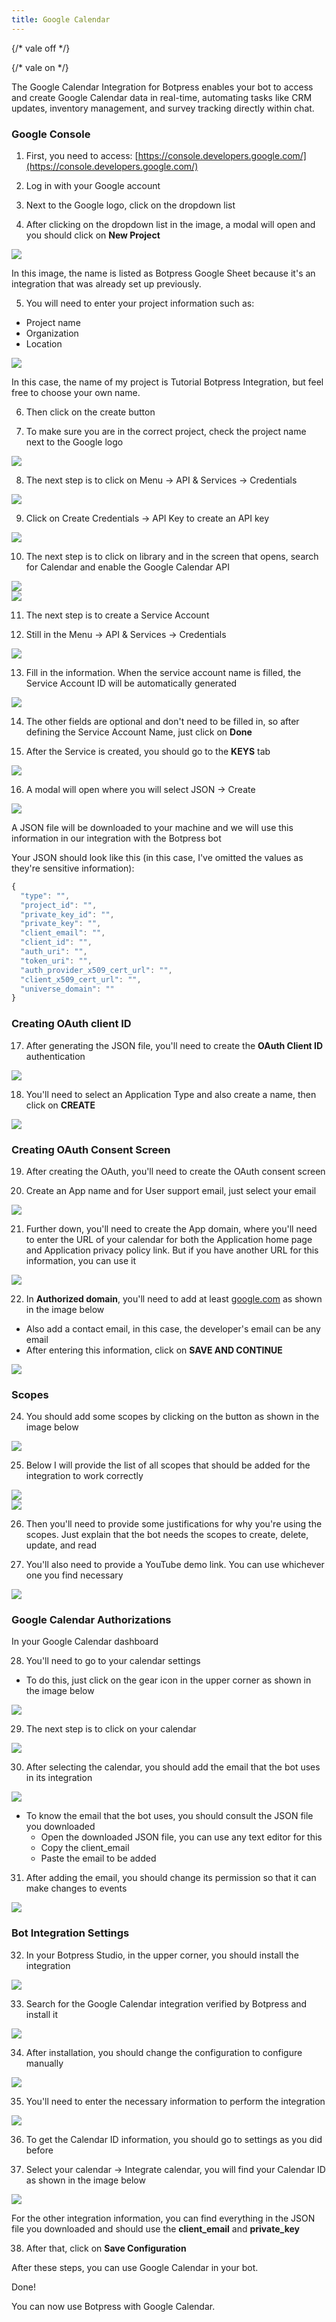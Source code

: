 ```yaml
---
title: Google Calendar
---
```


{/* vale off */}


{/* vale on */}

<OpenInHub integration={integrationVersions.googlecalendar}/>



The Google Calendar Integration for Botpress enables your bot to access and create Google Calendar data in real-time, automating tasks like CRM updates, inventory management, and survey tracking directly within chat.

### Google Console

1. First, you need to access: [https://console.developers.google.com/](https://console.developers.google.com/)

2. Log in with your Google account

3. Next to the Google logo, click on the dropdown list

4. After clicking on the dropdown list in the image, a modal will open and you should click on **New Project**

<img src="./assets/google-cloud-calendar-dropdown.png" />

In this image, the name is listed as Botpress Google Sheet because it's an integration that was already set up previously.

5. You will need to enter your project information such as:

* Project name
* Organization
* Location

<img src="./assets/google-cloud-calendar-new-project.png" />

In this case, the name of my project is Tutorial Botpress Integration, but feel free to choose your own name.

6. Then click on the create button

7. To make sure you are in the correct project, check the project name next to the Google logo

<img src="./assets/google-cloud-calendar-project-dropdown.png" />

8. The next step is to click on Menu → API & Services → Credentials

<img src="./assets/google-cloud-calendar-api-services.png" />

9. Click on Create Credentials → API Key to create an API key

<img src="./assets/google-cloud-calendar-api-key.png" />

10. The next step is to click on library and in the screen that opens, search for Calendar and enable the Google Calendar API

<img src="./assets/google-cloud-calendar-library.png" />

<br />

<img src="./assets/google-cloud-calendar-enable-api.png" />

11. The next step is to create a Service Account

12. Still in the Menu → API & Services → Credentials

<img src="./assets/google-cloud-calendar-service-account.png" />

13. Fill in the information. When the service account name is filled, the Service Account ID will be automatically generated

<img src="./assets/google-cloud-calendar-service-account-details.png" />

14. The other fields are optional and don't need to be filled in, so after defining the Service Account Name, just click on **Done**

15. After the Service is created, you should go to the **KEYS** tab

<img src="./assets/google-cloud-calendar-create-key.png" />

16. A modal will open where you will select JSON → Create

<img src="./assets/google-cloud-calendar-json-private-key.png" />

A JSON file will be downloaded to your machine and we will use this information in our integration with the Botpress bot

Your JSON should look like this (in this case, I've omitted the values as they're sensitive information):

```jsx
{
  "type": "",
  "project_id": "",
  "private_key_id": "",
  "private_key": "",
  "client_email": "",
  "client_id": "",
  "auth_uri": "",
  "token_uri": "",
  "auth_provider_x509_cert_url": "",
  "client_x509_cert_url": "",
  "universe_domain": ""
}
```

### Creating OAuth client ID

17. After generating the JSON file, you'll need to create the **OAuth Client ID** authentication

<img src="./assets/google-cloud-calendar-oauth-client.png" />

18. You'll need to select an Application Type and also create a name, then click on **CREATE**

<img src="./assets/google-cloud-calendar-oauth-client-details.png" />

### Creating OAuth Consent Screen

19. After creating the OAuth, you'll need to create the OAuth consent screen

20. Create an App name and for User support email, just select your email

<img src="./assets/google-cloud-calendar-consent-screen.png" />

21. Further down, you'll need to create the App domain, where you'll need to enter the URL of your calendar for both the Application home page and Application privacy policy link. But if you have another URL for this information, you can use it

<img src="./assets/google-cloud-calendar-app-info.png" />

22. In **Authorized domain**, you'll need to add at least [google.com](http://google.com) as shown in the image below

* Also add a contact email, in this case, the developer's email can be any email
* After entering this information, click on **SAVE AND CONTINUE**

<img src="./assets/google-cloud-calendar-authorized-domains.png" />

### Scopes

24. You should add some scopes by clicking on the button as shown in the image below

<img src="./assets/google-cloud-calendar-scopes.png" />

25. Below I will provide the list of all scopes that should be added for the integration to work correctly

<img src="./assets/google-cloud-calendar-required-scopes.png" />

<br />

<img src="./assets/google-cloud-calendar-required-scopes-2.png" />

26. Then you'll need to provide some justifications for why you're using the scopes. Just explain that the bot needs the scopes to create, delete, update, and read

27. You'll also need to provide a YouTube demo link. You can use whichever one you find necessary

<img src="./assets/google-cloud-calendar-youtube-demo.png" />

### Google Calendar Authorizations

In your Google Calendar dashboard

28. You'll need to go to your calendar settings

* To do this, just click on the gear icon in the upper corner as shown in the image below

<img src="./assets/google-calendar-settings.png" />

29. The next step is to click on your calendar

<img src="./assets/google-calendar-settings-for-my-calendar.png" />

30. After selecting the calendar, you should add the email that the bot uses in its integration

<img src="./assets/google-calendar-add-people-groups.png" />

* To know the email that the bot uses, you should consult the JSON file you downloaded
  * Open the downloaded JSON file, you can use any text editor for this
  * Copy the client\_email
  * Paste the email to be added

31. After adding the email, you should change its permission so that it can make changes to events

<img src="./assets/google-calendar-manage-sharing.png" />

### Bot Integration Settings

32. In your Botpress Studio, in the upper corner, you should install the integration

<img src="./assets/google-calendar-explore-hub.png" />

33. Search for the Google Calendar integration verified by Botpress and install it

<img src="./assets/google-calendar-bp-hub.png" />

34. After installation, you should change the configuration to configure manually

<img src="./assets/google-calendar-integration-configuration.png" />

35. You'll need to enter the necessary information to perform the integration

<img src="./assets/google-calendar-integration-manual-configuration.png.png" />

36. To get the Calendar ID information, you should go to settings as you did before

37. Select your calendar → Integrate calendar, you will find your Calendar ID as shown in the image below

<img src="./assets/google-calendar-id.png" />

For the other integration information, you can find everything in the JSON file you downloaded and should use the **client\_email** and **private\_key**

38. After that, click on **Save Configuration**

After these steps, you can use Google Calendar in your bot.

<Check>
Done!

You can now use Botpress with Google Calendar.
</Check>
